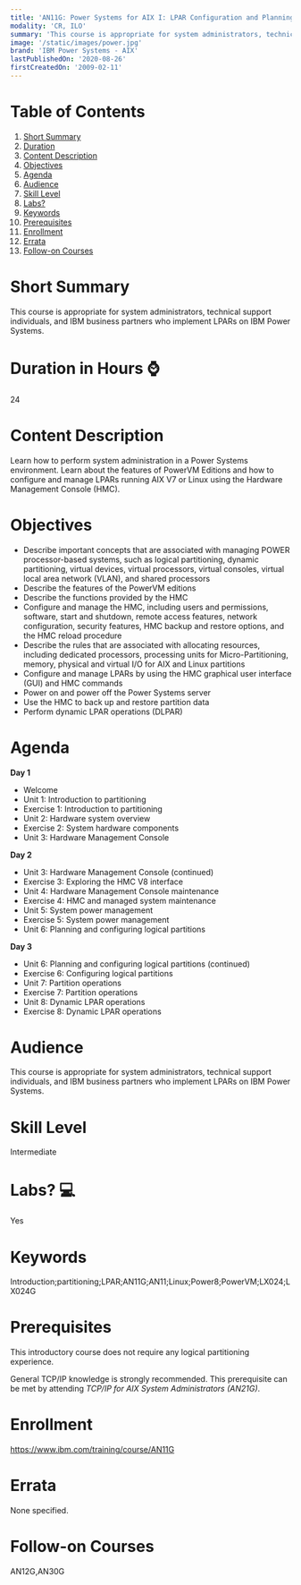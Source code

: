 ```yaml
---
title: 'AN11G: Power Systems for AIX I: LPAR Configuration and Planning'
modality: 'CR, ILO'
summary: 'This course is appropriate for system administrators, technical support individuals, and IBM business partners who implement LPARs on IBM Power Systems.'
image: '/static/images/power.jpg'
brand: 'IBM Power Systems - AIX'
lastPublishedOn: '2020-08-26'
firstCreatedOn: '2009-02-11'
---
```

# Table of Contents
1.  [Short Summary](#short-summary)
2.  [Duration](#duration-in-hours-)
3.  [Content Description](#content-description)
4.  [Objectives](#objectives)
5.  [Agenda](#agenda)
6.  [Audience](#audience)
7.  [Skill Level](#skill-level)
8.  [Labs?](#labs-)
9.  [Keywords](#keywords)
10. [Prerequisites](#prerequisites)
11. [Enrollment](#enrollment)
12. [Errata](#errata)
13. [Follow-on Courses](#follow-on-courses)

# Short Summary
This course is appropriate for system administrators, technical support individuals, and IBM business partners who implement LPARs on IBM Power Systems.

# Duration in Hours ⌚
24

# Content Description
<p>Learn how to perform system administration in a Power Systems environment. Learn about the features of PowerVM Editions and how to configure and manage LPARs running AIX V7 or Linux using the Hardware Management Console (HMC).</p>

# Objectives
<ul><li>Describe important concepts that are associated with managing POWER processor-based systems, such as logical partitioning, dynamic partitioning, virtual devices, virtual processors, virtual consoles, virtual local area network (VLAN), and shared processors</li><li>Describe the features of the PowerVM editions</li><li>Describe the functions provided by the HMC</li><li>Configure and manage the HMC, including users and permissions, software, start and shutdown, remote access features, network configuration, security features, HMC backup and restore options, and the HMC reload procedure</li><li>Describe the rules that are associated with allocating resources, including dedicated processors, processing units for Micro-Partitioning, memory, physical and virtual I/O for AIX and Linux partitions</li><li>Configure and manage LPARs by using the HMC graphical user interface (GUI) and HMC commands</li><li>Power on and power off the Power Systems server</li><li>Use the HMC to back up and restore partition data</li><li>Perform dynamic LPAR operations (DLPAR)</li></ul>

# Agenda
<p><strong>Day 1</strong></p><ul><li>Welcome</li><li>Unit 1: Introduction to partitioning</li><li>Exercise 1: Introduction to partitioning</li><li>Unit 2: Hardware system overview</li><li>Exercise 2: System hardware components</li><li>Unit 3: Hardware Management Console</li></ul><p><strong>Day 2</strong></p><ul><li>Unit 3: Hardware Management Console (continued)</li><li>Exercise 3: Exploring the HMC V8 interface</li><li>Unit 4: Hardware Management Console maintenance</li><li>Exercise 4: HMC and managed system maintenance</li><li>Unit 5: System power management</li><li>Exercise 5: System power management</li><li>Unit 6: Planning and configuring logical partitions</li></ul><p><strong>Day 3</strong></p><ul><li>Unit 6: Planning and configuring logical partitions (continued)</li><li>Exercise 6: Configuring logical partitions</li><li>Unit 7: Partition operations</li><li>Exercise 7: Partition operations</li><li>Unit 8: Dynamic LPAR operations</li><li>Exercise 8: Dynamic LPAR operations</li></ul>

# Audience
<p>This course is appropriate for system administrators, technical support individuals, and IBM business partners who implement LPARs on IBM Power Systems.</p>

# Skill Level
Intermediate

# Labs? 💻
Yes

# Keywords
Introduction;partitioning;LPAR;AN11G;AN11;Linux;Power8;PowerVM;LX024;LX024G

# Prerequisites
<p>This introductory course does not require any logical partitioning experience.</p>

<p>General TCP/IP knowledge is strongly recommended. This prerequisite can be met by attending <em>TCP/IP for AIX System Administrators (AN21G)</em>.</p>

# Enrollment
https://www.ibm.com/training/course/AN11G

# Errata
None specified.

# Follow-on Courses
AN12G,AN30G

